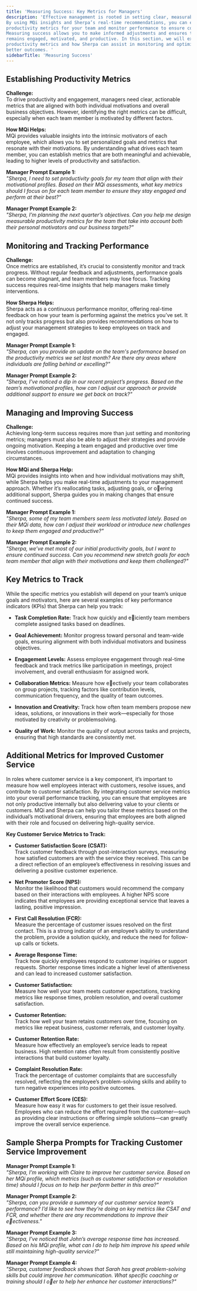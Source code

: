 ```yaml
---
title: 'Measuring Success: Key Metrics for Managers'
description: 'Effective management is rooted in setting clear, measurable goals and tracking progress over time.
By using MQi insights and Sherpa’s real-time recommendations, you can establish the right
productivity metrics for your team and monitor performance to ensure continuous improvement.
Measuring success allows you to make informed adjustments and ensures that your workforce
remains engaged, motivated, and productive. In this section, we will explore how to establish key
productivity metrics and how Sherpa can assist in monitoring and optimizing these metrics for
better outcomes. '
sidebarTitle: 'Measuring Success'
---
```


## Establishing Productivity Metrics

**Challenge:** \
To drive productivity and engagement, managers need clear, actionable metrics that are aligned
with both individual motivations and overall business objectives. However, identifying the right
metrics can be difficult, especially when each team member is motivated by different factors.

**How MQi Helps:** \
MQi provides valuable insights into the intrinsic motivators of each employee, which allows you to
set personalized goals and metrics that resonate with their motivations. By understanding what
drives each team member, you can establish metrics that are both meaningful and achievable,
leading to higher levels of productivity and satisfaction.

**Manager Prompt Example 1:** \
*"Sherpa, I need to set productivity goals for my team that align with their motivational
profiles. Based on their MQi assessments, what key metrics should I focus on for each team
member to ensure they stay engaged and perform at their best?"*

**Manager Prompt Example 2:** \
*"Sherpa, I’m planning the next quarter’s objectives. Can you help me design measurable
productivity metrics for the team that take into account both their personal motivators and
our business targets?"*

## Monitoring and Tracking Performance

**Challenge:** \
Once metrics are established, it’s crucial to consistently monitor and track progress. Without
regular feedback and adjustments, performance goals can become stagnant, and team members
may lose focus. Tracking success requires real-time insights that help managers make timely
interventions.

**How Sherpa Helps:** \
Sherpa acts as a continuous performance monitor, offering real-time feedback on how your team is
performing against the metrics you’ve set. It not only tracks progress but also provides
recommendations on how to adjust your management strategies to keep employees on track and
engaged.

**Manager Prompt Example 1:** \
*"Sherpa, can you provide an update on the team's performance based on the productivity
metrics we set last month? Are there any areas where individuals are falling behind or
excelling?"*

**Manager Prompt Example 2:** \
*"Sherpa, I’ve noticed a dip in our recent project’s progress. Based on the team’s
motivational profiles, how can I adjust our approach or provide additional support to ensure
we get back on track?"*

## Managing and Improving Success

**Challenge:** \
Achieving long-term success requires more than just setting and monitoring metrics; managers
must also be able to adjust their strategies and provide ongoing motivation. Keeping a team
engaged and productive over time involves continuous improvement and adaptation to changing
circumstances.

**How MQi and Sherpa Help:** \
MQi provides insights into when and how individual motivations may shift, while Sherpa helps you
make real-time adjustments to your management approach. Whether it’s reallocating tasks,
adjusting goals, or o􀆯ering additional support, Sherpa guides you in making changes that ensure
continued success.

**Manager Prompt Example 1:** \
*"Sherpa, some of my team members seem less motivated lately. Based on their MQi data,
how can I adjust their workload or introduce new challenges to keep them engaged and
productive?"*

**Manager Prompt Example 2:** \
*"Sherpa, we’ve met most of our initial productivity goals, but I want to ensure continued
success. Can you recommend new stretch goals for each team member that align with their
motivations and keep them challenged?"*

## Key Metrics to Track

While the specific metrics you establish will depend on your team’s unique goals and motivators,
here are several examples of key performance indicators (KPIs) that Sherpa can help you track:

* **Task Completion Rate:** Track how quickly and e􀆯iciently team members complete
  assigned tasks based on deadlines.

* **Goal Achievement:** Monitor progress toward personal and team-wide goals, ensuring
  alignment with both individual motivators and business objectives.

* **Engagement Levels:** Assess employee engagement through real-time feedback and track
  metrics like participation in meetings, project involvement, and overall enthusiasm for
  assigned work.

* **Collaboration Metrics:** Measure how e􀆯ectively your team collaborates on group projects,
  tracking factors like contribution levels, communication frequency, and the quality of team
  outcomes.

* **Innovation and Creativity:** Track how often team members propose new ideas, solutions,
  or innovations in their work—especially for those motivated by creativity or problemsolving.

* **Quality of Work:** Monitor the quality of output across tasks and projects, ensuring that high
  standards are consistently met.

## Additional Metrics for Improved Customer Service

In roles where customer service is a key component, it’s important to measure how well employees
interact with customers, resolve issues, and contribute to customer satisfaction. By integrating
customer service metrics into your overall performance tracking, you can ensure that employees
are not only productive internally but also delivering value to your clients or customers. MQi and
Sherpa can help you tailor these metrics based on the individual’s motivational drivers, ensuring
that employees are both aligned with their role and focused on delivering high-quality service.

**Key Customer Service Metrics to Track:**

* **Customer Satisfaction Score (CSAT):** \
Track customer feedback through post-interaction surveys, measuring how satisfied
customers are with the service they received. This can be a direct reflection of an
employee’s effectiveness in resolving issues and delivering a positive customer experience.

* **Net Promoter Score (NPS):**\
Monitor the likelihood that customers would recommend the company based on their
interactions with employees. A higher NPS score indicates that employees are providing
exceptional service that leaves a lasting, positive impression.

* **First Call Resolution (FCR):**\
Measure the percentage of customer issues resolved on the first contact. This is a strong
indicator of an employee’s ability to understand the problem, provide a solution quickly, and
reduce the need for follow-up calls or tickets.

* **Average Response Time:**\
Track how quickly employees respond to customer inquiries or support requests. Shorter
response times indicate a higher level of attentiveness and can lead to increased customer
satisfaction.

* **Customer Satisfaction:** \
Measure how well your team meets customer expectations, tracking metrics like response times,
problem resolution, and overall customer satisfaction.

* **Customer Retention:** \
Track how well your team retains customers over time, focusing on metrics like repeat business,
customer referrals, and customer loyalty.

* **Customer Retention Rate:** \
Measure how effectively an employee’s service leads to repeat business. High retention rates often
result from consistently positive interactions that build customer loyalty.

* **Complaint Resolution Rate:** \
Track the percentage of customer complaints that are successfully resolved, reflecting the
employee’s problem-solving skills and ability to turn negative experiences into positive
outcomes.

* **Customer Effort Score (CES):** \
Measure how easy it was for customers to get their issue resolved. Employees who can reduce the
effort required from the customer—such as providing clear instructions or offering simple
solutions—can greatly improve the overall service experience.

## Sample Sherpa Prompts for Tracking Customer Service Improvement

**Manager Prompt Example 1:** \
*"Sherpa, I’m working with Claire to improve her customer service. Based on her MQi profile, which
metrics (such as customer satisfaction or resolution time) should I focus on to help her perform
better in this area?"*

**Manager Prompt Example 2:** \
*"Sherpa, can you provide a summary of our customer service team’s performance? I’d like to see
how they’re doing on key metrics like CSAT and FCR, and whether there are any recommendations
to improve their e􀆯ectiveness."*

**Manager Prompt Example 3:** \
*"Sherpa, I’ve noticed that John’s average response time has increased. Based on his MQi profile,
what can I do to help him improve his speed while still maintaining high-quality service?"*

**Manager Prompt Example 4:** \
*"Sherpa, customer feedback shows that Sarah has great problem-solving skills but could improve
her communication. What specific coaching or training should I o􀆯er to help her enhance her
customer interactions?"*


